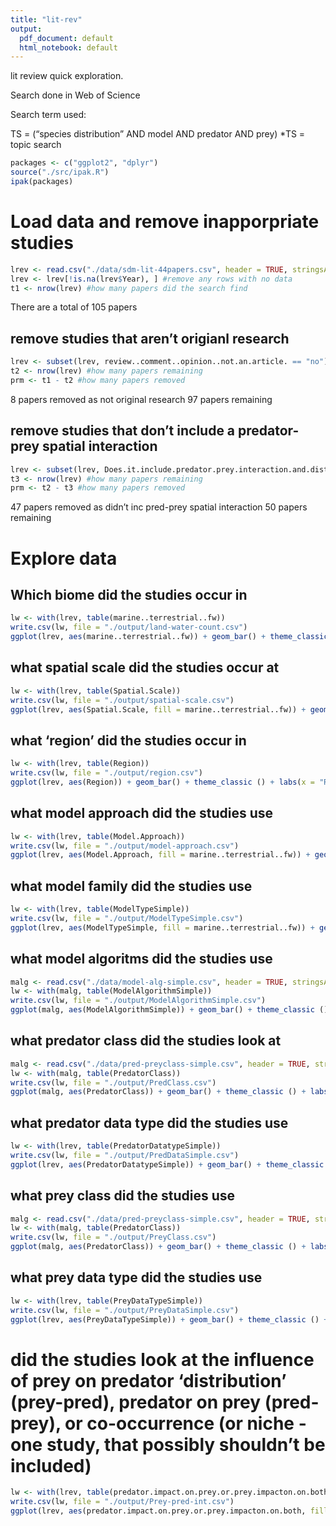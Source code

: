 ```yaml
---
title: "lit-rev"
output:
  pdf_document: default
  html_notebook: default
---
```


lit review quick exploration.

Search done in Web of Science

Search term used:

TS = ("species distribution" AND model AND predator AND prey)
*TS = topic search

```r
packages <- c("ggplot2", "dplyr") 
source("./src/ipak.R")
ipak(packages)
```

# Load data and remove inapporpriate studies

```r
lrev <- read.csv("./data/sdm-lit-44papers.csv", header = TRUE, stringsAsFactors = FALSE)
lrev <- lrev[!is.na(lrev$Year), ] #remove any rows with no data
t1 <- nrow(lrev) #how many papers did the search find
```

There are a total of 105 papers

## remove studies that aren't origianl research

```r
lrev <- subset(lrev, review..comment..opinion..not.an.article. == "no")
t2 <- nrow(lrev) #how many papers remaining
prm <- t1 - t2 #how many papers removed
```

8 papers removed as not original research
97 papers remaining

## remove studies that don't include a predator-prey spatial interaction

```r
lrev <- subset(lrev, Does.it.include.predator.prey.interaction.and.distribution == "yes")
t3 <- nrow(lrev) #how many papers remaining
prm <- t2 - t3 #how many papers removed
```

47 papers removed as didn't inc pred-prey spatial interaction
50 papers remaining

# Explore data


## Which biome did the studies occur in

```r
lw <- with(lrev, table(marine..terrestrial..fw))
write.csv(lw, file = "./output/land-water-count.csv")
ggplot(lrev, aes(marine..terrestrial..fw)) + geom_bar() + theme_classic () + labs(x = "Study Location", y = "No. Studies")
```

## what spatial scale did the studies occur at

```r
lw <- with(lrev, table(Spatial.Scale))
write.csv(lw, file = "./output/spatial-scale.csv")
ggplot(lrev, aes(Spatial.Scale, fill = marine..terrestrial..fw)) + geom_bar() + theme_classic () + labs(x = "Spatial Scale", y = "No. Studies")
```

## what 'region' did the studies occur in

```r
lw <- with(lrev, table(Region))
write.csv(lw, file = "./output/region.csv")
ggplot(lrev, aes(Region)) + geom_bar() + theme_classic () + labs(x = "Region", y = "No. Studies")
```

## what model approach did the studies use

```r
lw <- with(lrev, table(Model.Approach))
write.csv(lw, file = "./output/model-approach.csv")
ggplot(lrev, aes(Model.Approach, fill = marine..terrestrial..fw)) + geom_bar() + theme_classic () + labs(x = "Model Approach", y = "No. Studies")
```

## what model family did the studies use

```r
lw <- with(lrev, table(ModelTypeSimple))
write.csv(lw, file = "./output/ModelTypeSimple.csv")
ggplot(lrev, aes(ModelTypeSimple, fill = marine..terrestrial..fw)) + geom_bar() + theme_classic () + labs(x = "Model Type", y = "No. Studies") + theme(axis.text.x = element_text(angle = 45, hjust = 1))
```

## what model algoritms did the studies use

```r
malg <- read.csv("./data/model-alg-simple.csv", header = TRUE, stringsAsFactors = FALSE) #models split to one per entry
lw <- with(malg, table(ModelAlgorithmSimple))
write.csv(lw, file = "./output/ModelAlgorithmSimple.csv")
ggplot(malg, aes(ModelAlgorithmSimple)) + geom_bar() + theme_classic () + labs(x = "Model Algorithm", y = "No. Studies") + coord_flip()
```
## what predator class did the studies look at

```r
malg <- read.csv("./data/pred-preyclass-simple.csv", header = TRUE, stringsAsFactors = FALSE) #models split to one per entry
lw <- with(malg, table(PredatorClass))
write.csv(lw, file = "./output/PredClass.csv")
ggplot(malg, aes(PredatorClass)) + geom_bar() + theme_classic () + labs(x = "Predator Class", y = "No. Studies") + theme(axis.text.x = element_text(angle = 45, hjust = 1))
```

## what predator data type did the studies use

```r
lw <- with(lrev, table(PredatorDatatypeSimple))
write.csv(lw, file = "./output/PredDataSimple.csv")
ggplot(lrev, aes(PredatorDatatypeSimple)) + geom_bar() + theme_classic () + labs(x = "Predator Data", y = "No. Studies") + coord_flip()
```

## what prey class did the studies use

```r
malg <- read.csv("./data/pred-preyclass-simple.csv", header = TRUE, stringsAsFactors = FALSE) #models split to one per entry
lw <- with(malg, table(PredatorClass))
write.csv(lw, file = "./output/PreyClass.csv")
ggplot(malg, aes(PredatorClass)) + geom_bar() + theme_classic () + labs(x = "Prey Class", y = "No. Studies") + theme(axis.text.x = element_text(angle = 45, hjust = 1))
```

## what prey data type did the studies use

```r
lw <- with(lrev, table(PreyDataTypeSimple))
write.csv(lw, file = "./output/PreyDataSimple.csv")
ggplot(lrev, aes(PreyDataTypeSimple)) + geom_bar() + theme_classic () + labs(x = "Prey Data", y = "No. Studies") + coord_flip()
```

# did the studies look at the influence of prey on predator 'distribution' (prey-pred), predator on prey (pred-prey), or co-occurrence (or niche - one study, that possibly shouldn't be included)

```r
lw <- with(lrev, table(predator.impact.on.prey.or.prey.impacton.on.both))
write.csv(lw, file = "./output/Prey-pred-int.csv")
ggplot(lrev, aes(predator.impact.on.prey.or.prey.impacton.on.both, fill = marine..terrestrial..fw)) + geom_bar() + theme_classic () + labs(x = "Who Drives Who", y = "No. Studies")
```

